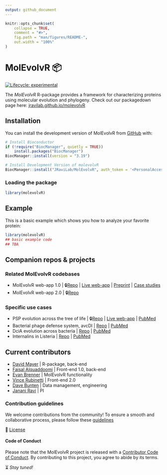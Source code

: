 ```yaml
---
output: github_document
---
```


<!-- README.md is generated from README.Rmd. Please edit that file -->

```r
knitr::opts_chunk$set(
    collapse = TRUE,
    comment = "#>",
    fig.path = "man/figures/README-",
    out.width = "100%"
)
```

# MolEvolvR 📦

<!-- badges: start -->
[![Lifecycle: experimental](https://img.shields.io/badge/lifecycle-experimental-orange.svg)](https://lifecycle.r-lib.org/articles/stages.html#experimental)
<!-- badges: end -->

The _MolEvolvR_ R-package provides a framework for characterizing proteins using molecular evolution and phylogeny. Check out our packagedown page here: [jravilab.github.io/molevolvR](https://jravilab.github.io/molevolvR)

## Installation

You can install the development version of MolEvolvR from [GitHub](https://github.com/) with:

```r
# Install Bioconductor
if (!require("BiocManager", quietly = TRUE))
    install.packages("BiocManager")
BiocManager::install(version = "3.19")

# Install Development Version of molevolvR
BiocManager::install("JRaviLab/MolEvolvR", auth_token = '<PersonalAccessToken>')
```

### Loading the package
```r
library(molevolvR)
```

## Example

This is a basic example which shows you how to analyze your favorite protein:

```r
library(molevolvR)
## basic example code
## TBA
```

## Companion repos & projects
### Related MolEvolvR codebases
- MolEvolvR web-app 1.0 | 🔒[Repo](https://github.com/jravilab/molevol1.0/) | [Live web-app](//jravilab.org/molevolvr) | [Preprint](https://doi.org/10.1101/2022.02.18.461833) | [Case studies](https://jravilab.cuanschutz.edu/molevolvr/?r=&p=help)
- MolEvolvR web-app 2.0 | 🔒[Repo](https://github.com/jravilab/molevolvr2.0/)

### Specific use cases
  - PSP evolution across the tree of life | 🔒[Repo](https://github.com/jravilab/psp_app/) | [Live web-app](//jravilab.org/psp) | [PubMed](https://pubmed.ncbi.nlm.nih.gov/38809013)
  - Bacterial phage defense system, avcDI | [Repo](https://github.com/JRaviLab/phage_defense_avcd) | [PubMed](https://pubmed.ncbi.nlm.nih.gov/35817890/)
  - DciA evolution across bacteria | [Repo](https://github.com/JRaviLab/dcia_evolution) | [PubMed](https://pubmed.ncbi.nlm.nih.gov/35880876/)
  - Internalins in Listeria | [Repo](https://github.com/JRaviLab/inlp_listeria) | [PubMed](https://pubmed.ncbi.nlm.nih.gov/35904424/)

## Current contributors
- [David Mayer](//github.com/the-mayer) | R-package, back-end
- [Faisal Alquaddoomi](//github.com/falquaddoomi) | Front-end 1.0, back-end
- [Evan Brenner](//github.com/epbrenner) | MolEvolvR functionality
- [Vince Rubinetti](//github.com/vincerubinetti) | Front-end 2.0
- [Dave Bunten](//github.com/d33bs) | Data management, engineering
- [Janani Ravi](//github.com/jananiravi) | PI

### Contribution guidelines

We welcome contributions from the community! To ensure a smooth and collaborative process, please follow these [guidelines](https://github.com/JRaviLab/MolEvolvR/blob/main/.github/CONTRIBUTING.md)

📜 [License](https://github.com/JRaviLab/MolEvolvR/blob/main/LICENSE.md)

#### Code of Conduct
  
Please note that the MolEvolvR project is released with a [Contributor Code of Conduct](https://contributor-covenant.org/version/2/1/CODE_OF_CONDUCT.html). By contributing to this project, you agree to abide by its terms.

⏳ _Stay tuned!_
